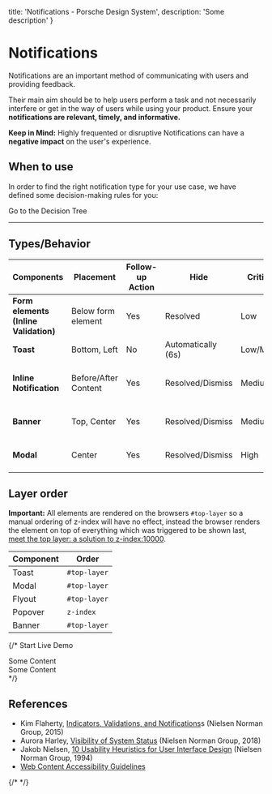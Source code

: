 
  title: 'Notifications - Porsche Design System',
  description: 'Some description'
}

# Notifications

Notifications are an important method of communicating with users and providing feedback.

Their main aim should be to help users perform a task and not necessarily interfere or get in the way of users while
using your product. Ensure your **notifications are relevant, timely, and informative.**

**Keep in Mind:** Highly frequented or disruptive Notifications can have a **negative impact** on the user's experience.

## When to use

In order to find the right notification type for your use case, we have defined some decision-making rules for you:

<PLink href="patterns/notifications/decision-tree">Go to the Decision Tree</PLink>

---

## Types/Behavior

| Components                            | Placement            | Follow-up Action | Hide               | Criticality | States                           |
| ------------------------------------- | -------------------- | ---------------- | ------------------ | ----------- | -------------------------------- |
| **Form elements (Inline Validation)** | Below form element   | Yes              | Resolved           | Low         | Success, Error                   |
| **Toast**                             | Bottom, Left         | No               | Automatically (6s) | Low/Medium  | Neutral, Success                 |
| **Inline Notification**               | Before/After Content | Yes              | Resolved/Dismiss   | Medium      | Neutral, Success, Warning, Error |
| **Banner**                            | Top, Center          | Yes              | Resolved/Dismiss   | Medium/High | Neutral, Warning, Error          |
| **Modal**                             | Center               | Yes              | Resolved/Dismiss   | High        | Neutral, Warning, Error          |

## Layer order

**Important:** All elements are rendered on the browsers `#top-layer` so a manual ordering of z-index will
have no effect, instead the browser renders the element on top of everything which was triggered to be shown last, [meet the top layer: a solution to z-index:10000](https://developer.chrome.com/blog/what-is-the-top-layer).

| Component                                                                                                                         | Order                         |
| --------------------------------------------------------------------------------------------------------------------------------- | ------------------------------- |
| Toast                                                                                                                             | `#top-layer`  |
| Modal                                                                                                                             | `#top-layer`  |
| Flyout                                                                                                                            | `#top-layer` |
| Popover | `z-index`            |
| Banner                                                                                                                            | `#top-layer` |

{/* <p-button :theme="this.$store.getters.storefrontTheme" v-on:click="startDemo()">Start Live Demo</p-button>

<p-toast :theme="this.$store.getters.storefrontTheme" ref="toast"></p-toast>

<div>
  <p-modal :theme="this.$store.getters.storefrontTheme" ref="modal" heading="Some Heading" :open="isModalOpen">
  <p-text :theme="this.$store.getters.storefrontTheme">Some Content</p-text>
</p-modal>
</div>

<div>
  <p-flyout :theme="this.$store.getters.storefrontTheme" ref="flyout" :open="isFlyoutOpen">
  <p-text :theme="this.$store.getters.storefrontTheme">Some Content</p-text>
</p-flyout>
</div> */}

## References

- Kim Flaherty,
[Indicators, Validations, and Notifications](https://nngroup.com/articles/indicators-validations-notifications)s
(Nielsen Norman Group, 2015)
- Aurora Harley, [Visibility of System Status](https://nngroup.com/articles/visibility-system-status) (Nielsen Norman
Group, 2018)
- Jakob Nielsen,
[10 Usability Heuristics for User Interface Design](https://nngroup.com/articles/ten-usability-heuristics) (Nielsen
Norman Group, 1994)
- [Web Content Accessibility Guidelines](https://w3.org/WAI/standards-guidelines/wcag)

{/* <script lang="ts">import Vue from 'vue';
    BANNER_Z_INDEX,
    FLYOUT_Z_INDEX,
    MODAL_Z_INDEX,
    POPOVER_Z_INDEX,
    TOAST_Z_INDEX
  } from '@porsche-design-system/components/src/constants';

  @Component
    isModalOpen = false;
    isFlyoutOpen = false;
    isBannerOpen = false;
    toastCounter = 1;

    zIndexes = {
    toast: TOAST_Z_INDEX,
    modal: MODAL_Z_INDEX,
    flyout: FLYOUT_Z_INDEX,
    popover: POPOVER_Z_INDEX,
    banner: BANNER_Z_INDEX,
  };

    mounted() {
    this.$refs.modal.addEventListener('dismiss', () => this.isModalOpen = false);
    this.$refs.flyout.addEventListener('dismiss', () => this.isFlyoutOpen = false);
  }

    startDemo() {
    this.$refs.popover.shadowRoot.querySelector('button').click();
    this.$refs.toast.addMessage({ text: `Some message ${this.toastCounter}`});
    this.toastCounter++;
    this.isModalOpen = true;
    this.isFlyoutOpen = true;
    if(!this.isBannerOpen){
    this.openBanner();
  }
  };

    openBanner() {
    const el = document.createElement('p-banner');
    el.innerHTML = `
      <span slot="title">Some banner title</span>
      <span slot="description">Some banner description.</span>
    `;
    document.getElementById('app').append(el);

    this.isBannerOpen = true;
    el.theme = this.$store.getters.storefrontTheme;
    el.open = true;

    el.addEventListener('dismiss', () => {
    this.isBannerOpen = false;
    el.open = false;
  });
  };
  }
</script> */}

